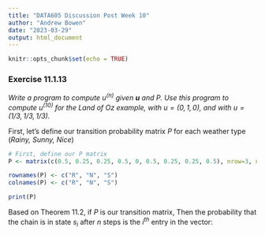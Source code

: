 ```yaml
---
title: "DATA605 Discussion Post Week 10"
author: "Andrew Bowen"
date: "2023-03-29"
output: html_document
---
```


```r
knitr::opts_chunk$set(echo = TRUE)
```

### Exercise 11.1.13
*Write a program to compute $u^{(n)}$ given $\textbf{u}$ and $P$. Use this program to compute $u^{(10)}$ for the Land of Oz example, with $u = (0,1,0)$, and with $u = (1/3, 1/3, 1/3)$.*


First, let's define our transition probability matrix $P$ for each weather type (*Rainy, Sunny, Nice*)
```r
# First, define our P matrix
P <- matrix(c(0.5, 0.25, 0.25, 0.5, 0, 0.5, 0.25, 0.25, 0.5), nrow=3, ncol=3, byrow=TRUE)

rownames(P) <- c("R", "N", "S")
colnames(P) <- c("R", "N", "S")

print(P)
```


Based on Theorem 11.2, if $P$ is our transition matrix, Then the probability that the chain is in state $s_i$ after $n$ steps is the $i^{th}$ entry in the vector:

\begin{aligned}
  \textbf{u^{(n)}} = \textbf{u}P^n
\end{aligned}



